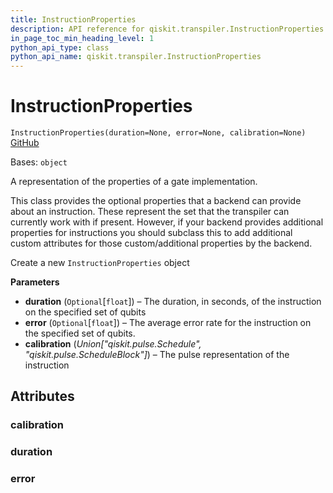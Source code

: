 ```yaml
---
title: InstructionProperties
description: API reference for qiskit.transpiler.InstructionProperties
in_page_toc_min_heading_level: 1
python_api_type: class
python_api_name: qiskit.transpiler.InstructionProperties
---
```


# InstructionProperties

<span id="qiskit.transpiler.InstructionProperties" />

`InstructionProperties(duration=None, error=None, calibration=None)` [GitHub](https://github.com/qiskit/qiskit/tree/stable/0.19/qiskit/transpiler/target.py "view source code")

Bases: `object`

A representation of the properties of a gate implementation.

This class provides the optional properties that a backend can provide about an instruction. These represent the set that the transpiler can currently work with if present. However, if your backend provides additional properties for instructions you should subclass this to add additional custom attributes for those custom/additional properties by the backend.

Create a new `InstructionProperties` object

**Parameters**

*   **duration** (`Optional`\[`float`]) – The duration, in seconds, of the instruction on the specified set of qubits
*   **error** (`Optional`\[`float`]) – The average error rate for the instruction on the specified set of qubits.
*   **calibration** (*Union\["qiskit.pulse.Schedule", "qiskit.pulse.ScheduleBlock"]*) – The pulse representation of the instruction

## Attributes

<span id="qiskit.transpiler.InstructionProperties.calibration" />

### calibration

<span id="qiskit.transpiler.InstructionProperties.duration" />

### duration

<span id="qiskit.transpiler.InstructionProperties.error" />

### error

